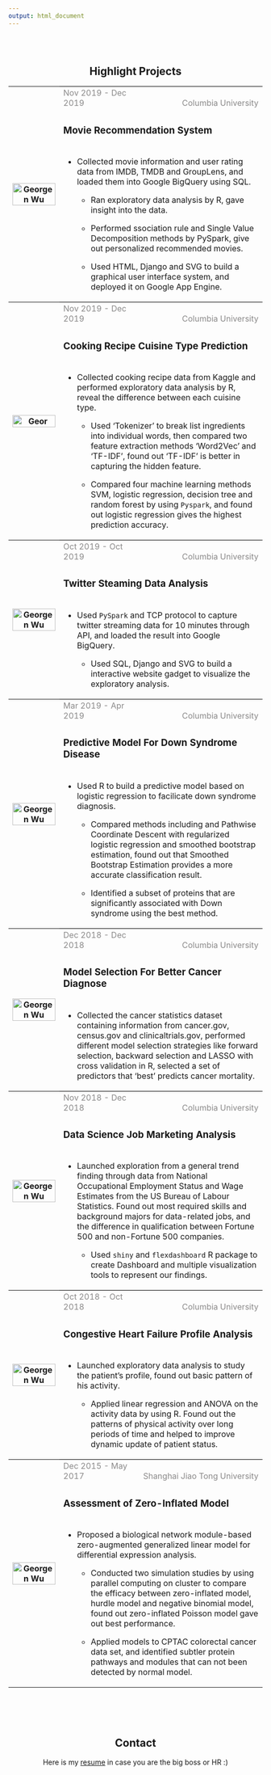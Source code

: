 ```yaml
---
output: html_document
---
```


```r

```

<link rel="stylesheet" href="styles.css" type="text/css">
<link rel="stylesheet" href="site_libs/academicons-1.9.4/css/academicons.min.css">

<br>

<center>
<h2><b> Highlight Projects </b></h2> 

<table>
<col width="20%">
<col width="30%">
<col width="50%">

<tr style="border-top:1pt solid black;">
  <th rowspan="3"><a href="https://github.com/Sapphirine/201912-43-Movie-Recommendation"><img src="image/6893_final.png" alt="Georgen Wu" style="width:100%; float:left" class="center image-square"></a></th>
  <td style="vertical-align: bottom"><font color="8B8A8A">Nov 2019 - Dec 2019</font></td>
  <td style="text-align:right; vertical-align:bottom"><font color="8B8A8A">Columbia University</font></td>
</tr>
<tr>
  <td colspan="2" style="height:20px; vertical-align:middle"><h3><b>Movie Recommendation System</b></h3></td>
</tr>
<tr>
  <td colspan="2">
  * Collected movie information and user rating data from IMDB, TMDB and GroupLens, and loaded them into Google BigQuery using SQL.
  
  * Ran exploratory data analysis by R, gave insight into the data.
  
  * Performed ssociation rule and Single Value Decomposition methods by PySpark, give out personalized recommended movies.
  
  * Used HTML, Django and SVG to build a graphical user interface system, and deployed it on Google App Engine.</td>
</tr>

<tr style="border-top:1pt solid black;">
  <th rowspan="3"><a href="https://github.com/valuntiny/P9120_final"><img src="image/9120.png" alt="Geor" style="width:100%; float:left" class="center image-square"></a></th>
  <td style="vertical-align: bottom"><font color="8B8A8A">Nov 2019 - Dec 2019</font></td>
  <td style="text-align:right; vertical-align:bottom"><font color="8B8A8A">Columbia University</font></td>
</tr>
<tr>
  <td colspan="2" style="height:20px; vertical-align:middle"><h3><b>Cooking Recipe Cuisine Type Prediction</b></h3></td>
</tr>
<tr>
  <td colspan="2">
  * Collected cooking recipe data from Kaggle and performed exploratory data analysis by R, reveal the difference between each cuisine type.
  
  * Used 'Tokenizer' to break list ingredients into individual words, then compared two feature extraction methods 'Word2Vec' and 'TF-IDF', found out 'TF-IDF' is better in capturing the hidden feature.
  
  * Compared four machine learning methods SVM, logistic regression, decision tree and random forest by using `Pyspark`, and found out logistic regression gives the highest prediction accuracy. </td>
</tr>

<tr style="border-top:1pt solid black;">
  <th rowspan="3"><a href="https://github.com/valuntiny/E6893_HW3"><img src="image/6893_hw3.png" alt="Georgen Wu" style="width:100%; float:left" class="center image-square"></a></th>
  <td style="vertical-align: bottom"><font color="8B8A8A">Oct 2019 - Oct 2019</font></td>
  <td style="text-align:right; vertical-align:bottom"><font color="8B8A8A">Columbia University</font></td>
</tr>
<tr>
  <td colspan="2" style="height:20px; vertical-align:middle"><h3><b>Twitter Steaming Data Analysis</b></h3></td>
</tr>
<tr>
  <td colspan="2">
  * Used `PySpark` and TCP protocol to capture twitter streaming data for 10 minutes through API, and loaded the result into Google BigQuery.
  
  * Used SQL, Django and SVG to build a interactive website gadget to visualize the exploratory analysis.</td>
</tr>

<tr style="border-top:1pt solid black;">
  <th rowspan="3"><a href="https://github.com/valuntiny/p8160_group_project_2"><img src="image/SC.png" alt="Georgen Wu" style="width:100%; float:left" class="center image-square"></a></th>
  <td style="vertical-align: bottom"><font color="8B8A8A">Mar 2019 - Apr 2019</font></td>
  <td style="text-align:right; vertical-align:bottom"><font color="8B8A8A">Columbia University</font></td>
</tr>
<tr>
  <td colspan="2" style="height:20px; vertical-align:middle"><h3><b>Predictive Model For Down Syndrome Disease</b></h3></td>
</tr>
<tr>
  <td colspan="2">
  * Used R to build a predictive model based on logistic regression to facilicate down syndrome diagnosis.
  
  * Compared methods including and Pathwise Coordinate Descent with regularized logistic regression and smoothed bootstrap estimation, found out that Smoothed Bootstrap Estimation provides a more accurate classification result.
  
  * Identified a subset of proteins that are significantly associated with Down syndrome using the best method.</td>
</tr>

<tr class="spacer"></tr>

<tr style="border-top:1pt solid black;">
  <th rowspan="3"><a href="https://github.com/Raarbiarsan1899/p8130_bm_group4"><img src="image/BM_final.png" alt="Georgen Wu" style="width:100%; float:left" class="center image-square"></a></th>
  <td style="vertical-align: bottom"><font color="8B8A8A">Dec 2018 - Dec 2018</font></td>
  <td style="text-align:right; vertical-align:bottom"><font color="8B8A8A">Columbia University</font></td>
</tr>
<tr>
  <td colspan="2" style="height:20px; vertical-align:middle"><h3><b>Model Selection For Better Cancer Diagnose</b></h3></td>
</tr>
<tr>
  <td colspan="2">
  * Collected the cancer statistics dataset containing information from cancer.gov, census.gov and clinicaltrials.gov, performed different model selection strategies like forward selection, backward selection and LASSO with cross validation in R, selected a set of predictors that ‘best’ predicts cancer mortality.</td>
</tr>

<tr style="border-top:1pt solid black;">
  <th rowspan="3"><a href="http://shanj.tk/P8105_final_website.io/index.html"><img src="image/DS_final.jpg" alt="Georgen Wu" style="width:100%; float:left" class="center image-square"></a></th>
  <td style="vertical-align: bottom"><font color="8B8A8A">Nov 2018 - Dec 2018</font></td>
  <td style="text-align:right; vertical-align:bottom"><font color="8B8A8A">Columbia University</font></td>
</tr>
<tr>
  <td colspan="2" style="height:20px; vertical-align:middle"><h3><b>Data Science Job Marketing Analysis</b></h3></td>
</tr>
<tr>
  <td colspan="2">
  * Launched exploration from a general trend finding through data from National Occupational Employment Status and Wage Estimates from the US Bureau of Labour Statistics. Found out most required skills and background majors for data-related jobs, and the difference in qualification between Fortune 500 and non-Fortune 500 companies. 
  
  * Used `shiny` and `flexdashboard` R package to create Dashboard and multiple visualization tools to represent our findings.</td>
</tr>

<tr style="border-top:1pt solid black;">
  <th rowspan="3"><a href="https://github.com/valuntiny/p8105_mtp_gw2383"><img src="image/DS_midterm.png" alt="Georgen Wu" style="width:100%; float:left" class="center image-square"></a></th>
  <td style="vertical-align: bottom"><font color="8B8A8A">Oct 2018 - Oct 2018</font></td>
  <td style="text-align:right; vertical-align:bottom"><font color="8B8A8A">Columbia University</font></td>
</tr>
<tr>
  <td colspan="2" style="height:20px; vertical-align:middle"><h3><b>Congestive Heart Failure Profile Analysis</b></h3></td>
</tr>
<tr>
  <td colspan="2">
  * Launched exploratory data analysis to study the patient's profile, found out basic pattern of his activity.
  
  * Applied linear regression and ANOVA on the activity data by using R. Found out the patterns of physical activity over long periods of time and helped to improve dynamic update of patient status.</td>
</tr>

<tr style="border-top:1pt solid black;">
  <th rowspan="3"><a href="https://github.com/valuntiny/valuntiny.github.io/blob/master/thesis_final_version.pdf"><img src="image/thesis.png" alt="Georgen Wu" style="width:100%; float:left" class="center image-square"></a></th>
  <td style="vertical-align: bottom"><font color="8B8A8A">Dec 2015 - May 2017</font></td>
  <td style="text-align:right; vertical-align:bottom"><font color="8B8A8A">Shanghai Jiao Tong University</font></td>
</tr>
<tr>
  <td colspan="2" style="height:20px; vertical-align:middle"> <h3><b> Assessment of Zero-Inflated Model </b></h3>
  </td>
</tr>
<tr>
  <td colspan="2">
  * Proposed a biological network module-based zero-augmented generalized linear model for differential expression analysis. 
  
  * Conducted two simulation studies by using parallel computing on cluster to compare the efficacy between zero-inflated model, hurdle model and negative binomial model, found out zero-inflated Poisson model gave out best performance.
  
  * Applied models to CPTAC colorectal cancer data set, and identified subtler protein pathways and modules that can not been detected by normal model.</td>
</tr>

</table>

</center>

</br>
</br>
</br>

<center>

<h2><b> Contact </b></h2>

Here is my <a href="resume.html">resume</a> in case you are the big boss or HR :)

<h2>
<a class="fas fa-envelope" href="wu459201296@gmail.com"> </a>
<a class="fab fa-github" href="http://github.com/valuntiny/"> </a>
<a class="fab fa-linkedin" href="https://www.linkedin.com/in/guojing-wu-213795146/"> </a></h2>

</center>

